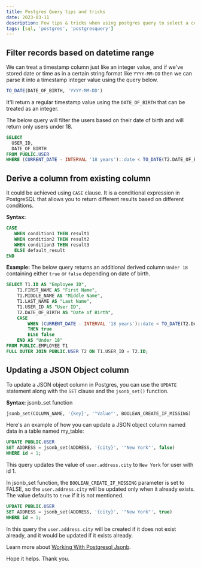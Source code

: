 ```yaml
---
title: Postgres Query tips and tricks
date: 2023-03-11
description: Few tips & tricks when using postgres query to select a certain records.
tags: [sql, 'postgres', 'postgresquery']
---
```


## Filter records based on datetime range

We can treat a timestamp column just like an integer value, and if we've stored date or time as in a certain string format like `YYYY-MM-DD` then we can parse it into a timestamp integer value using the query below.

```sql
TO_DATE(DATE_OF_BIRTH, 'YYYY-MM-DD')
```

It'll return a regular timestamp value using the `DATE_OF_BIRTH` that can be treated as an integer.

The below query will filter the users based on their date of birth and will return only users under 18.

```sql
SELECT
  USER_ID,
  DATE_OF_BIRTH
FROM PUBLIC.USER
WHERE (CURRENT_DATE - INTERVAL '18 years')::date < TO_DATE(T2.DATE_OF_BIRTH, 'YYYY-MM-DD');
```

## Derive a column from existing column

It could be achieved using `CASE` clause. It is a conditional expression in PostgreSQL that allows you to return different results based on different conditions.

**Syntax:**

```sql
CASE
   WHEN condition1 THEN result1
   WHEN condition2 THEN result2
   WHEN condition3 THEN result3
   ELSE default_result
END
```

**Example:** The below query returns an additional derived column `Under 18` containing either `true` or `false` depending on date of birth.

```sql
SELECT T1.ID AS "Employee ID",
	T1.FIRST_NAME AS "First Name",
	T1.MIDDLE_NAME AS "Middle Name",
	T1.LAST_NAME AS "Last Name",
	T1.USER_ID AS "User ID",
	T2.DATE_OF_BIRTH AS "Date of Birth",
	CASE
		WHEN (CURRENT_DATE - INTERVAL '18 years')::date < TO_DATE(T2.DATE_OF_BIRTH, 'YYYY-MM-DD')
		THEN true
		ELSE false
	END AS "Under 18"
FROM PUBLIC.EMPLOYEE T1
FULL OUTER JOIN PUBLIC.USER T2 ON T1.USER_ID = T2.ID;
```

## Updating a JSON Object column

To update a JSON object column in Postgres, you can use the `UPDATE` statement along with the `SET` clause and the `jsonb_set()` function.

**Syntax:** jsonb_set function

```sql
jsonb_set(COLUMN_NAME, '{key}', '"Value"', BOOLEAN_CREATE_IF_MISSING)
```

Here's an example of how you can update a JSON object column named data in a table named my_table:

```sql
UPDATE PUBLIC.USER
SET ADDRESS = jsonb_set(ADDRESS, '{city}', '"New York"', false)
WHERE id = 1;
```

This query updates the value of `user.address.city` to `New York` for user with id 1.

In jsonb_set function, the `BOOLEAN_CREATE_IF_MISSING` parameter is set to FALSE, so the `user.address.city` will be updated only when it already exists. The value defaults to `true` if it is not mentioned.

```sql
UPDATE PUBLIC.USER
SET ADDRESS = jsonb_set(ADDRESS, '{city}', '"New York"', true)
WHERE id = 1;
```

In this query the `user.address.city` will be created if it does not exist already, and it would be updated if it exists already.

Learn more about [Working With Postgresql Jsonb](https://www.haselt.com/blog/working-with-postgresql-jsonb).

Hope it helps. Thank you.
